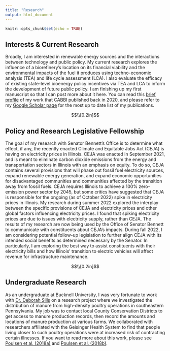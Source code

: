 ```yaml
---
title: "Research"
output: html_document
---
```


```r
knitr::opts_chunk$set(echo = TRUE)
```

## Interests & Current Research

Broadly, I am interested in renewable energy sources and the interactions between technology and public policy. My current research explores the influence of a biorefinery's location on its financial viability and the environmental impacts of the fuel it produces using techno-economic analysis (TEA) and life cycle assessment (LCA). I also evaluate the efficacy of existing state-level bioenergy policy incentives via TEA and LCA to inform the development of future public policy. I am finishing up my first manuscript so that I can post more about it here. You can read this [brief profile](https://cabbi.bio/dalton-stewart-economics-and-environment-both-vital-to-sustainability/) of my work that CABBI published back in 2020, and please refer to my [Google Scholar page](https://scholar.google.com/citations?user=w_vTjaIAAAAJ&hl=en&oi=ao) for the most up to date list of my publications.

$$\\[0.2in]$$

## Policy and Research Legislative Fellowship

The goal of my research with Senator Bennett's Office is to determine what effect, if any, the recently enacted Climate and Equitable Jobs Act (CEJA) is having on electricity prices in Illinois. CEJA was enacted in September 2021, and is meant to eliminate carbon dioxide emissions from the energy and transportation sectors in Illinois with an emphasis on equity. To do so, CEJA contains several provisions that will phase out fossil fuel electricity sources, expand renewable energy generation, and expand economic opportunities for disadvantaged communities and communities affected by the transition away from fossil fuels. CEJA requires Illinois to achieve a 100% zero-emission power sector by 2045, but some critics have suggested that CEJA is responsible for the ongoing (as of October 2022) spike in electricity prices in Illinois. My research during summer 2022 explored the interplay between the specific provisions of CEJA and electricity prices and other global factors influencing electricity prices. I found that spiking electricity prices are due to issues with electricity supply, rather than CEJA. The results of my research are now being used by the Office of Senator Bennett to communicate with constituents about CEJA’s impacts. During fall 2022, I am considering potential follow-up legislation to further align CEJA with its intended social benefits as determined necessary by the Senator. In particularly, I am exploring the best way to assist constituents with their electricity bills and how Illinois' transition to electric vehicles will affect revenue for infrastructure maintenance.

$$\\[0.2in]$$

## Undergraduate Research

As an undergraduate at Bucknell University, I was very fortunate to work with [Dr. Deborah Sills](https://www.bucknell.edu/fac-staff/deborah-sills) on a research project where we investigated the distribution of manure from high-density poultry operations in southeastern Pennsylvania. My job was to contact local County Conservation Districts to get access to manure production records, then record the amounts and locations of manure production at various farms. We collaborated with researchers affiliated with the Geisinger Health System to find that people living closer to such poultry operations were at increased risk of contracting certain illnesses. If you want to read more about this work, please see [Poulsen et al. (2018a)](https://doi.org/10.1097/EE9.0000000000000013) and [Poulsen et al. (2018b)](https://doi.org/10.1016/j.ijheh.2017.12.005).
